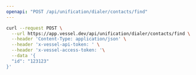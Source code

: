 ```yaml
---
openapi: "POST /api/unification/dialer/contacts/find"
---
```


<RequestExample>

```bash Request
curl --request POST \
  --url https://app.vessel.dev/api/unification/dialer/contacts/find \
  --header 'Content-Type: application/json' \
  --header 'x-vessel-api-token: ' \
  --header 'x-vessel-access-token: '\
  --data '{
  "id": "123123"
}'
```

</RequestExample>
